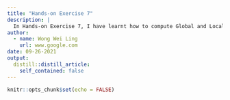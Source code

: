 ```yaml
---
title: "Hands-on Exercise 7"
description: |
  In Hands-on Exercise 7, I have learnt how to compute Global and Local Measure of Spatial Autocorrelation (GLSA) by using spdep package.
author:
  - name: Wong Wei Ling
    url: www.google.com
date: 09-26-2021
output:
  distill::distill_article:
    self_contained: false
---
```



```r
knitr::opts_chunk$set(echo = FALSE)
```




